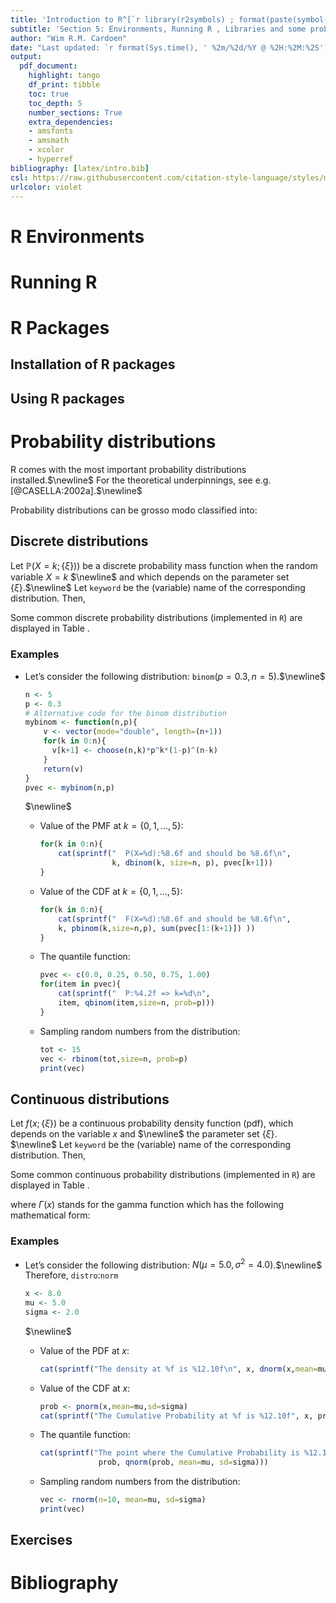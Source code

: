 ```yaml
---
title: 'Introduction to R^[`r library(r2symbols) ; format(paste(symbol("copyright") , " - Wim R.M. Cardoen, 2022 - The content can neither be copied nor distributed without the **explicit** permission of the author."))`]'
subtitle: 'Section 5: Environments, Running R , Libraries and some probability distributions'
author: "Wim R.M. Cardoen"
date: "Last updated: `r format(Sys.time(), ' %2m/%2d/%Y @ %2H:%2M:%2S')`"
output:
  pdf_document:
    highlight: tango
    df_print: tibble
    toc: true
    toc_depth: 5
    number_sections: True
    extra_dependencies:
    - amsfonts
    - amsmath
    - xcolor
    - hyperref
bibliography: [latex/intro.bib]
csl: https://raw.githubusercontent.com/citation-style-language/styles/master/research-institute-for-nature-and-forest.csl
urlcolor: violet
---
```


\newpage

# R Environments
\texttt{under construction}

# Running R
\texttt{under construction}

# R Packages
\texttt{under construction}

## Installation of R packages

## Using R packages

# Probability distributions

R comes with the most important probability distributions installed.$\newline$
For the theoretical underpinnings, see e.g. [@CASELLA:2002a].$\newline$

Probability distributions can be grosso modo classified into:
\begin{itemize}
\item discrete distributions
\item continuous distributions
\end{itemize}

## Discrete distributions

Let $\mathbb{P}(X=k;\{\xi\})$) be a discrete probability mass function when the random variable $X=k$ $\newline$
and which depends on the parameter set $\{\xi\}$.$\newline$
Let $\texttt{keyword}$ be the (variable) name of the corresponding distribution. Then,

\begin{itemize}
   \item $\textbf{d}\texttt{keyword}(k, \ldots)$ : calculates the probability $\mathbb{P}(X=k)$  
   \item $\textbf{p}\texttt{keyword}(k, \ldots)$ : calculates the cumulative probability function (CDF) at $k$:$\newline$
           $\displaystyle F(X=k;\{\xi\}) := \sum_{j=0}^k \mathbb{P}(X=j)$
   \item $\textbf{q}\texttt{keyword}(p, \ldots)$: calculates the value of $k$ where $p=F(k;\{\xi\})$ or $\newline$
          $\displaystyle k = \lceil F^{-1}(p;\{\xi\}) \rceil$
   \item $\textbf{r}\texttt{keyword}(n, \ldots)$: generates a vector of $n$ random values sampled from the distribution $\texttt{keyword}$.         
\end{itemize}

\newpage

Some common discrete probability distributions (implemented in $\texttt{R}$) are displayed in Table \ref{TABLE:DISCRETE}.

\begin{table}[ht]
   \begin{center}
    \begin{tabular}{c|ccc}
  \texttt{keyword} & Name     &  $\mathbb{P}(X=k;\{\xi\})$                                           & Parameter set ($\{\xi\}$) \\
  \hline
  \texttt{binom}  & Binomial &  $\displaystyle \binom{n}{k}p^k(1-p)^{n-k}$         & $0 \le p \le 1$  \\
  \texttt{nbinom} & Negative Binomial & $\displaystyle  \binom{k+r-1}{k}(1-p)^kp^r$    & $0 \le p \le 1$ ; $r>0$ \\
  \texttt{hyper}  & Hypergeometric & $\displaystyle \frac{ \binom{K}{k} \binom{N-K}{n-k}}{\binom{N}{n}}$ &  $N\in \{0,1,2,\dots\}$; $K,n\in\{0,1,\ldots,N\}$ \\ 
  \texttt{pois}   & Poisson  &  $\displaystyle \frac{\lambda^k\,e^{-\lambda}}{k!}$ & $0 < \lambda < \infty$ \\  
  \hline
  \end{tabular}
  \end{center}
  \caption{A few common discrete probability distributions.}
  \label{TABLE:DISCRETE}
\end{table}  

### Examples

- Let's consider the following distribution: $\texttt{binom}(p=0.3,n=5)$.$\newline$
  
  ```R
  n <- 5
  p <- 0.3
  # Alternative code for the binom distribution
  mybinom <- function(n,p){
      v <- vector(mode="double", length=(n+1))
      for(k in 0:n){
        v[k+1] <- choose(n,k)*p^k*(1-p)^(n-k)  
      }
      return(v)
  }
  pvec <- mybinom(n,p)
  ```
  $\newline$

  * Value of the PMF at $k=\{0,1,\ldots,5\}$:
    ```R
    for(k in 0:n){
        cat(sprintf("  P(X=%d):%8.6f and should be %8.6f\n", 
                    k, dbinom(k, size=n, p), pvec[k+1]))
    }  
    ```

  * Value of the CDF at $k=\{0,1,\ldots,5\}$:
    ```R
    for(k in 0:n){
        cat(sprintf("  F(X=%d):%8.6f and should be %8.6f\n", 
        k, pbinom(k,size=n,p), sum(pvec[1:(k+1)]) ))
    }  
    ```
  
  * The quantile function:  
    ```R
    pvec <- c(0.0, 0.25, 0.50, 0.75, 1.00)
    for(item in pvec){
        cat(sprintf("  P:%4.2f => k=%d\n", 
        item, qbinom(item,size=n, prob=p)))
    }
    ```  
    
  * Sampling random numbers from the distribution:
    ```R
    tot <- 15
    vec <- rbinom(tot,size=n, prob=p)
    print(vec)
    ```
     
     
 
## Continuous distributions

Let $f(x; \{\xi\})$ be a continuous probability density function (pdf), which depends on the variable $x$ and $\newline$ 
the parameter set $\{\xi\}$. $\newline$
Let $\texttt{keyword}$ be the (variable) name of the corresponding distribution. Then,

\begin{itemize}
   \item $\textbf{d}\texttt{keyword}(x, \ldots)$ : calculates the value of the pdf at $x$, i.e.  $\newline$
         $f(x;\{\xi\})$
   \item $\textbf{p}\texttt{keyword}(x, \ldots)$ : calculates the cumulative probability function (cdf) at $x$:$\newline$
           $\displaystyle F(x;\{\xi\}) := \int_{-\infty}^{x} f(t;\{\xi\})\, dt$
   \item $\textbf{q}\texttt{keyword}(p, \ldots)$: calculates the value of $x$ where $p=F(x;\{\xi\})$ or $\newline$
          $\displaystyle x = F^{-1}(p;\{\xi\})$
   \item $\textbf{r}\texttt{keyword}(n, \ldots)$: generates a vector of $n$ random values sampled from the distribution $\texttt{keyword}$.         
\end{itemize}

\newpage

Some common continuous probability distributions (implemented in $\texttt{R}$) are displayed in Table \ref{TABLE:CONTINUOUS}.

\begin{table}[ht]
   \begin{center}
    \begin{tabular}{c|cccc}
  \texttt{keyword} & Name & $f(x;\{ \xi \})$      &      \texttt{Dom}($x$)   & Parameter set ($\{\xi\}$)\\
  \hline
  \texttt{unif}   &  Uniform      &  $\displaystyle \frac{1}{(b-a)}$    &   $a \le x \le b$ &  $a,b$  \\
  \texttt{norm}   &  Normal       &  $\displaystyle \frac{1}{\sqrt{2\pi\sigma^2}}\,\exp\Big (-\frac{(x-\mu)^2}{2\sigma^2} \Big )$ & $-\infty < x < \infty$  & $-\infty < \mu <  \infty$ , $\sigma >0$  \\
  \texttt{cauchy} &  Cauchy       &  $\displaystyle \frac{1}{\pi\sigma} \frac{1}{1+\Big(\frac{x-\theta}{\sigma}  \Big)^2}$    &  $-\infty < x < \infty$  &  $-\infty < \theta <  \infty$ , $\sigma >0$ \\
  \texttt{t}      &  Student's t  &  $\displaystyle \frac{\Gamma(\frac{\nu+1}{2})}{\Gamma(\frac{\nu}{2})}\frac{1}{\nu \pi} \frac{1}{\Big(1+\frac{x^2}{\nu}\Big)^{(\nu+1)/2}}$ &  $-\infty < x < \infty$  & $\nu=1,2, \ldots$ \\
  \texttt{chisq}  &  Chi-squared  &  $\displaystyle \frac{1}{\Gamma(\nu/2)2^{(\nu/2)}} x^{(\nu/2)-1}e^{-\frac{x}{2}}$ & $0 \le x < \infty$  & $\nu=1,2, \ldots$ \\
  \texttt{f}      &  F            &  $\displaystyle \frac{\Gamma \Big(\frac{\nu_1+\nu_2}{2}\Big)}{ \Gamma \Big(\frac{\nu_1}{2}\Big) \Gamma \Big(\frac{\nu_2}{2}\Big)} \frac{x^{(\nu_1-2)/2}}
                            {\Bigg(1+  \Big( \frac{\nu_1}{\nu_2}   \Big)x \Bigg)^{(\nu_1+\nu_2)/2}}$ &  $ 0 \le x < \infty$  &   $\nu_1, \nu_2=1,2, \ldots$\\
  \texttt{exp}    &  Exponential  &  $\displaystyle \lambda e^{-\lambda x}$ & $0 \le x < \infty$&   $\lambda >0$\\
     \hline
    \end{tabular}
  \end{center}
  \caption{A few common continuous probability distributions.}
  \label{TABLE:CONTINUOUS}
\end{table}   
   
where $\Gamma(x)$ stands for the gamma function which has the following mathematical form:
\begin{equation}
   \Gamma(x) := \int_0^{\infty} t^{x-1} e^{-x} dt \nonumber
\end{equation}

### Examples

- Let's consider the following distribution: $N(\mu=5.0,\sigma^2=4.0)$.$\newline$
  Therefore, $\texttt{distro}$:$\texttt{norm}$
  
  \begin{figure}[h]
     \centering
        \includegraphics[width=0.60\textwidth]{img/norm.pdf}
        \caption{Plot of the normal distribution (red). The area under the curve (blue) represents$\newline$the cumulative probability at $x=8.0$.}
  \end{figure}
 
  ```R
  x <- 8.0
  mu <- 5.0
  sigma <- 2.0
  ```
  $\newline$

  * Value of the PDF at $x$:
    ```R
    cat(sprintf("The density at %f is %12.10f\n", x, dnorm(x,mean=mu, sd=sigma)))
    ```
    
  * Value of the CDF at $x$:  
    ```R
    prob <- pnorm(x,mean=mu,sd=sigma)
    cat(sprintf("The Cumulative Probability at %f is %12.10f", x, prob))
    ```
    
  * The quantile function:  
    ```R
    cat(sprintf("The point where the Cumulative Probability is %12.10f: %8.4f", 
                 prob, qnorm(prob, mean=mu, sd=sigma)))
    ```
    
  * Sampling random numbers from the distribution:
    ```R
    vec <- rnorm(n=10, mean=mu, sd=sigma)
    print(vec)
    ```

## Exercises

\begin{enumerate}
\item Generate vectors with $10^4$, $10^5$, $10^6$, $10^7$ random numbers from the $\chi^2(\nu=5)$ distribution.$\newline$
      Calculate the mean, as well as the variance for each of those vectors. ($\textcolor{blue}{\textbf{mean()}}$, $\textcolor{blue}{\textbf{var()}}$) $\newline$
      Note: If $X \sim \chi^2(\nu)$ $\Rightarrow$ $\mathbb{E}[X]=\nu$ and $\mathbb{V}[X]=2\nu$
\item A brewer from the far-away lands of Hatu wants to follow the land's alcohol ordinance (i.e. a maximum of $5\%$ ethanol per volume). In order to comply with the law he sent a batch of independent samples to a certified lab. The lab results are to be found in the file \texttt{data/beer.csv}.

His plan is to perform a simple one-sided hypothesis test:
\begin{align}
  H_0 :& \;\mu_0=5.0 \;\;\;\nonumber \\ 
  H_1 :& \;\mu \neq \mu_0 \nonumber
\end{align}

He assumes that the alcohol $\%$ per volume is normally distributed (over the different samples/batches of beer) i.e. $N(\mu, \sigma^2)$ 
where $\mu$ is supposed to be $5.0$ but where $\sigma^2$ is unknown.

Let $c_{1- \alpha}$ be the (critical) point that separates the acceptance region ($\mathcal{A}$) with $\mathbb{P}(\mathcal{A})=1-\alpha$ from $\newline$
the rejection region ($\mathcal{R}$) with $\mathbb{P}(\mathcal{R})=\alpha$.
Therefore,
\begin{align}
  \alpha = & \; \mathbb{P}(\overline{X} > c_{1-\alpha}| \mu=\mu_0)   \nonumber \\
         = & \; \mathbb{P}\Big(\frac{ \overline{X} - \mu_0  }{s/\sqrt{n}} > \frac{ c_{1-\alpha} - \mu_0} {s/\sqrt{n}} \Big )  \nonumber \\
         = & \; \mathbb{P}\Big ( \frac{ \overline{X} -  \mu_0 }{s/\sqrt{n}} > t_{1-\alpha}(\nu=n-1) \Big ) \nonumber 
\end{align}
where t stands for $\texttt{Student's t}$ distribution, $s^2$ is the sample variance, $n$ the number of measurements.

\begin{itemize}
\item Read the lab results from the file $\texttt{data/beer.csv}$. (Hint: use $\textcolor{blue}{\textbf{read.csv()}}$ to read the file).
\item Calculate the numerical value ($\tau$) of the test-statistic T, given by:
\begin{equation}
   T = \frac{\overline{X}-\mu_0}{s/\sqrt{n}} \;\; \sim \, t(\nu=n-1) \nonumber
\end{equation}
\item Determine $t_{0.95}(\nu=n-1)$, i.e. the critical point such that $\mathbb{P}(\mathcal{R})=0.05$.
\item Decide whether the brewer should reject $H_0$ (i.e. reject if $\tau >t_{0.95}(\nu=n-1)$).
\item What is the probability of the area under the curve for $t \in [\tau,+\infty)$?
\end{itemize}

\item Check out the following \href{https://higherlogicdownload.s3.amazonaws.com/AMSTAT/1484431b-3202-461e-b7e6-ebce10ca8bcd/UploadedImages/Classroom_Activities/HS_7__t-ditribution_and_GOSSET.pdf}{link} 
      if you are interested in the origin of $\texttt{Student's t}$ distribution.
\end{enumerate}
# Bibliography


  



